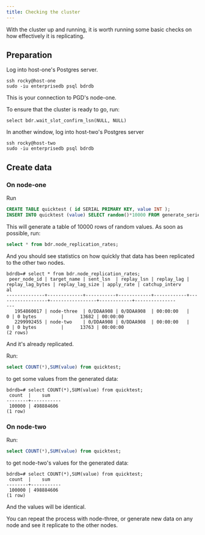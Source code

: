 ```yaml
---
title: Checking the cluster
---
```


With the cluster up and running, it is worth running some basic checks on how effectively it is replicating.

## Preparation

Log into host-one's Postgres server.

```
ssh rocky@host-one
sudo -iu enterprisedb psql bdrdb
```

This is your connection to PGD's node-one.

To ensure that the cluster is ready to go, run: 

```
select bdr.wait_slot_confirm_lsn(NULL, NULL)
```


In another window, log into host-two's Postgres server

```
ssh rocky@host-two
sudo -iu enterprisedb psql bdrdb
```

## Create data

### On node-one

Run

```sql
CREATE TABLE quicktest ( id SERIAL PRIMARY KEY, value INT ); 
INSERT INTO quicktest (value) SELECT random()*10000 FROM generate_series(1,10000);
```

This will generate a table of 10000 rows of random values. As soon as possible, run:

```sql
select * from bdr.node_replication_rates;
```

And you should see statistics on how quickly that data has been replicated to the other two nodes.

```console
bdrdb=# select * from bdr.node_replication_rates;
 peer_node_id | target_name | sent_lsn  | replay_lsn | replay_lag | replay_lag_bytes | replay_lag_size | apply_rate | catchup_interv
al
--------------+-------------+-----------+------------+------------+------------------+-----------------+------------+---------------
---
   1954860017 | node-three  | 0/DDAA908 | 0/DDAA908  | 00:00:00   |                0 | 0 bytes         |      13682 | 00:00:00
   2299992455 | node-two    | 0/DDAA908 | 0/DDAA908  | 00:00:00   |                0 | 0 bytes         |      13763 | 00:00:00
(2 rows)
```

And it's already replicated. 

Run:

```sql
select COUNT(*),SUM(value) from quicktest;
```

to get some values from the generated data:

```
bdrdb=# select COUNT(*),SUM(value) from quicktest;
 count  |    sum
--------+-----------
 100000 | 498884606
(1 row)
```

### On node-two

Run:

```sql
select COUNT(*),SUM(value) from quicktest;
```

to get node-two's values for the generated data:

```
bdrdb=# select COUNT(*),SUM(value) from quicktest;
 count  |    sum
--------+-----------
 100000 | 498884606
(1 row)
```

And the values will be identical.

You can repeat the process with node-three, or generate new data on any node and see it replicate to the other nodes.

